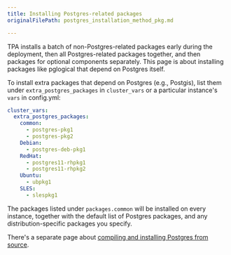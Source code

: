```yaml
---
title: Installing Postgres-related packages
originalFilePath: postgres_installation_method_pkg.md

---
```


TPA installs a batch of non-Postgres-related packages early during
the deployment, then all Postgres-related packages together, and then
packages for optional components separately. This page is about
installing packages like pglogical that depend on Postgres itself.

To install extra packages that depend on Postgres (e.g., Postgis), list
them under `extra_postgres_packages` in `cluster_vars` or a
particular instance's `vars` in config.yml:

```yaml
cluster_vars:
  extra_postgres_packages:
    common:
      - postgres-pkg1
      - postgres-pkg2
    Debian:
      - postgres-deb-pkg1
    RedHat:
      - postgres11-rhpkg1
      - postgres11-rhpkg2
    Ubuntu:
      - ubpkg1
    SLES:
      - slespkg1
```

The packages listed under `packages.common` will be installed on every
instance, together with the default list of Postgres packages, and any
distribution-specific packages you specify.

There's a separate page about
[compiling and installing Postgres from source](postgres_installation_method_src/).
